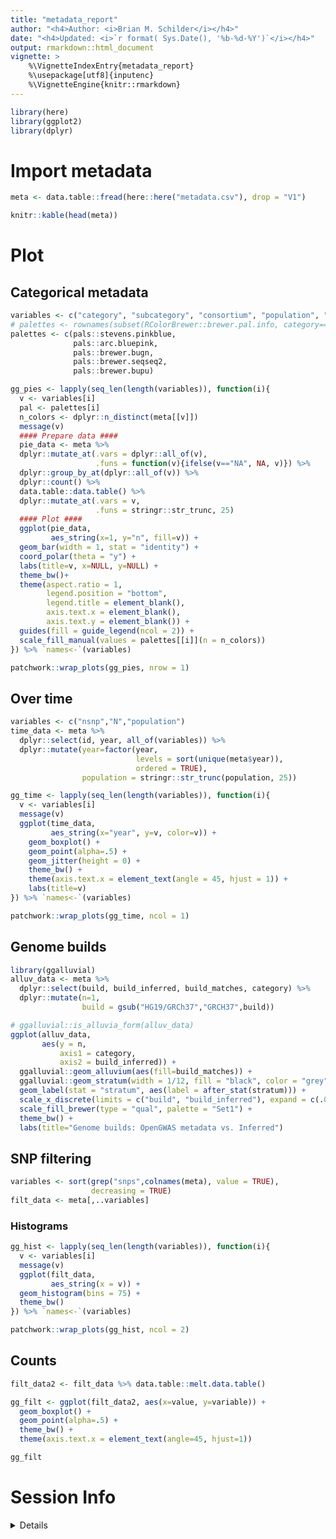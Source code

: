 ```yaml
---
title: "metadata_report"
author: "<h4>Author: <i>Brian M. Schilder</i></h4>"
date: "<h4>Updated: <i>`r format( Sys.Date(), '%b-%d-%Y')`</i></h4>"
output: rmarkdown::html_document
vignette: >
    %\VignetteIndexEntry{metadata_report} 
    %\usepackage[utf8]{inputenc}
    %\VignetteEngine{knitr::rmarkdown}
--- 
```


```r
library(here)
library(ggplot2)
library(dplyr)
```


# Import metadata 

```r
meta <- data.table::fread(here::here("metadata.csv"), drop = "V1")

knitr::kable(head(meta))
```



# Plot 

## Categorical metadata

```r
variables <- c("category", "subcategory", "consortium", "population", "unit")
# palettes <- rownames(subset(RColorBrewer::brewer.pal.info, category=="div"))
palettes <- c(pals::stevens.pinkblue, 
              pals::arc.bluepink,
              pals::brewer.bugn,
              pals::brewer.seqseq2,
              pals::brewer.bupu)

gg_pies <- lapply(seq_len(length(variables)), function(i){
  v <- variables[i]
  pal <- palettes[i]
  n_colors <- dplyr::n_distinct(meta[[v]])
  message(v)
  #### Prepare data ####
  pie_data <- meta %>% 
  dplyr::mutate_at(.vars = dplyr::all_of(v), 
                   .funs = function(v){ifelse(v=="NA", NA, v)}) %>%
  dplyr::group_by_at(dplyr::all_of(v)) %>%
  dplyr::count() %>%
  data.table::data.table() %>% 
  dplyr::mutate_at(.vars = v,
                   .funs = stringr::str_trunc, 25)
  #### Plot ####                  
  ggplot(pie_data, 
         aes_string(x=1, y="n", fill=v)) + 
  geom_bar(width = 1, stat = "identity") +
  coord_polar(theta = "y") + 
  labs(title=v, x=NULL, y=NULL) + 
  theme_bw()+ 
  theme(aspect.ratio = 1, 
        legend.position = "bottom",
        legend.title = element_blank(), 
        axis.text.x = element_blank(),
        axis.text.y = element_blank()) +
  guides(fill = guide_legend(ncol = 2)) + 
  scale_fill_manual(values = palettes[[i]](n = n_colors))
}) %>% `names<-`(variables)

patchwork::wrap_plots(gg_pies, nrow = 1)

```

## Over time

```r
variables <- c("nsnp","N","population")
time_data <- meta %>% 
  dplyr::select(id, year, all_of(variables)) %>%
  dplyr::mutate(year=factor(year,
                            levels = sort(unique(meta$year)),
                            ordered = TRUE), 
                population = stringr::str_trunc(population, 25))

gg_time <- lapply(seq_len(length(variables)), function(i){
  v <- variables[i]
  message(v)
  ggplot(time_data, 
         aes_string(x="year", y=v, color=v)) +
    geom_boxplot() + 
    geom_point(alpha=.5) +
    geom_jitter(height = 0) + 
    theme_bw() +
    theme(axis.text.x = element_text(angle = 45, hjust = 1)) +
    labs(title=v)
}) %>% `names<-`(variables)

patchwork::wrap_plots(gg_time, ncol = 1)

```

## Genome builds

```r
library(ggalluvial) 
alluv_data <- meta %>% 
  dplyr::select(build, build_inferred, build_matches, category) %>%
  dplyr::mutate(n=1, 
                build = gsub("HG19/GRCh37","GRCH37",build))

# ggalluvial::is_alluvia_form(alluv_data)
ggplot(alluv_data, 
       aes(y = n, 
           axis1 = category,
           axis2 = build_inferred)) +
  ggalluvial::geom_alluvium(aes(fill=build_matches)) +
  ggalluvial::geom_stratum(width = 1/12, fill = "black", color = "grey") +
  geom_label(stat = "stratum", aes(label = after_stat(stratum))) +
  scale_x_discrete(limits = c("build", "build_inferred"), expand = c(.05, .05)) +
  scale_fill_brewer(type = "qual", palette = "Set1") +
  theme_bw() +
  labs(title="Genome builds: OpenGWAS metadata vs. Inferred")
```


## SNP filtering 

```r
variables <- sort(grep("snps",colnames(meta), value = TRUE),
                  decreasing = TRUE)
filt_data <- meta[,..variables]
```

### Histograms 

```r
gg_hist <- lapply(seq_len(length(variables)), function(i){
  v <- variables[i]
  message(v)
  ggplot(filt_data, 
         aes_string(x = v)) +
  geom_histogram(bins = 75) + 
  theme_bw() 
}) %>% `names<-`(variables)

patchwork::wrap_plots(gg_hist, ncol = 2)
```

## Counts

```r
filt_data2 <- filt_data %>% data.table::melt.data.table()

gg_filt <- ggplot(filt_data2, aes(x=value, y=variable)) +
  geom_boxplot() +
  geom_point(alpha=.5) + 
  theme_bw() +
  theme(axis.text.x = element_text(angle=45, hjust=1))

gg_filt
```

# Session Info

<details>

```r
utils::sessionInfo()
```

</details>

<br>
